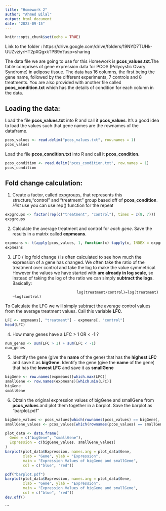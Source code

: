 ```yaml
---
title: "Homework 2"
author: "Ahmed Bilal"
output: html_document
date: "2023-09-15"
---
```


```r
knitr::opts_chunk$set(echo = TRUE)
```
Link to the folder : https://drive.google.com/drive/folders/19NYD7TUHk-UUZvziyrHT2pXQgxkTPB9n?usp=sharing

The data file we are going to use for this Homework is **pcos_values.txt**.The table comprises of gene expression data for PCOS (Polycystic Ovary Syndrome) in adipose tissue. The data has 16 columns, the first being the gene name, followed by the different experiments, 7 controls and 8 treatments. You are also provided with another file called **pcos_condition.txt** which has the details of condition for each column in the data.

## Loading the data:
Load the file **pcos_values.txt** into R and call it **pcos_values**. It's a good idea to load the values such that gene names are the rownames of the dataframe.
```r
pcos_values <- read.delim("pcos_values.txt", row.names = 1)
pcos_values
```

Load the file **pcos_condition.txt** into R and call it **pcos_condition**.
```r
pcos_condition <- read.delim("pcos_condition.txt", row.names = 1)
pcos_condition
```

## Fold change calculation:
1. Create a factor, called expgroups, that represents this structure,"control" and "treatment" group based off of **pcos_condition**. *Hint* use you can use rep() function for the repeat
```r
expgroups <- factor(rep(c("treatment", "control"), times = c(8, 7)))
expgroups

```

2. Calculate the average treatment and control for *each gene*. Save the results in a matrix called **expmeans**. 
```r
expmeans <- t(apply(pcos_values, 1, function(x) tapply(x, INDEX = expgroups, FUN = mean)))
expmeans

```

3. LFC ( log fold change ) is often calculated to see how much the expression of a gene has changed. We often take the ratio of the treatment over control and take the log to make the value symmetrical. However the values we have started with **are already in log scale**, so instead of taking the log of the ratio we can simply **subtract the logs**. Basically:
                                    
                                    log(treatment/control)=log(treatment)−log(control)

To Calculate the LFC we will simply subtract the average control values from the average treatment values. Call this variable **LFC**.
```r
LFC <- expmeans[, "treatment"] - expmeans[, "control"]
head(LFC)
```


4. How many genes have a LFC > 1 OR < -1 ?
```r
num_genes <- sum(LFC > 1) + sum(LFC < -1)
num_genes
```

5. Identify the gene (give the **name** of the gene) that has the **highest LFC** and save it as **bigGene**. Identify the gene (give the **name** of the gene) that has the **lowest LFC** and save it as **smallGene**

```r
bigGene <- row.names(expmeans)[which.max(LFC)]
smallGene <- row.names(expmeans)[which.min(LFC)]
bigGene
smallGene
```

6. Obtain the original expression values of bigGene and smallGene from **pcos_values** and plot them together in a barplot. Save the barplot as "barplot.pdf"

```r
bigGene_values <- pcos_values[which(rownames(pcos_values) == bigGene), ]
smallGene_values <- pcos_values[which(rownames(pcos_values) == smallGene), ]

plot_data <- data.frame(
  Gene = c("bigGene", "smallGene"),
  Expression = c(bigGene_values, smallGene_values)
)
barplot(plot_data$Expression, names.arg = plot_data$Gene,
        xlab = "Gene", ylab = "Expression",
        main = "Expression Values of bigGene and smallGene",
        col = c("blue", "red"))

pdf("barplot.pdf")
barplot(plot_data$Expression, names.arg = plot_data$Gene,
        xlab = "Gene", ylab = "Expression",
        main = "Expression Values of bigGene and smallGene",
        col = c("blue", "red"))
dev.off()
```

```

